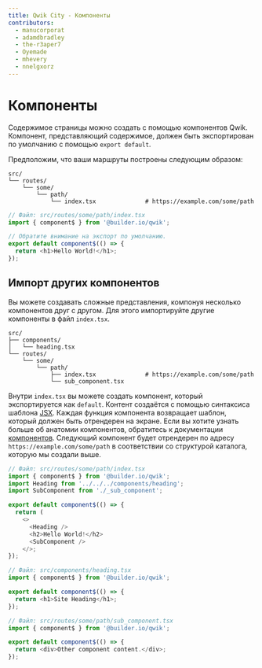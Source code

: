 ```yaml
---
title: Qwik City - Компоненты
contributors:
  - manucorporat
  - adamdbradley
  - the-r3aper7
  - Oyemade
  - mhevery
  - nnelgxorz
---
```


# Компоненты

Содержимое страницы можно создать с помощью компонентов Qwik. Компонент, представляющий содержимое, должен быть экспортирован по умолчанию с помощью `export default`.

Предположим, что ваши маршруты построены следующим образом:

```
src/
└── routes/
    └── some/
        └── path/
            └── index.tsx              # https://example.com/some/path
```

```typescript
// Файл: src/routes/some/path/index.tsx
import { component$ } from '@builder.io/qwik';

// Обратите внимание на экспорт по умолчанию.
export default component$(() => {
  return <h1>Hello World!</h1>;
});
```

## Импорт других компонентов

Вы можете создавать сложные представления, компонуя несколько компонентов друг с другом. Для этого импортируйте другие компоненты в файл `index.tsx`.

```
src/
├── components/
│   └── heading.tsx
└── routes/
    └── some/
        └── path/
            ├── index.tsx              # https://example.com/some/path
            └── sub_component.tsx
```

Внутри `index.tsx` вы можете создать компонент, который экспортируется как `default`. Контент создаётся с помощью синтаксиса шаблона [JSX](https://reactjs.org/docs/introducing-jsx.html). Каждая функция компонента возвращает шаблон, который должен быть отрендерен на экране. Если вы хотите узнать больше об анатомии компонентов, обратитесь к документации [компонентов](../../../docs/components/overview/index.mdx).
Следующий компонент будет отрендерен по адресу `https://example.com/some/path` в соответствии со структурой каталога, которую мы создали выше.

```typescript
// Файл: src/routes/some/path/index.tsx
import { component$ } from '@builder.io/qwik';
import Heading from '../../../components/heading';
import SubComponent from './_sub_component';

export default component$(() => {
  return (
    <>
      <Heading />
      <h2>Hello World!</h2>
      <SubComponent />
    </>;
});
```

```typescript
// Файл: src/components/heading.tsx
import { component$ } from '@builder.io/qwik';

export default component$(() => {
  return <h1>Site Heading</h1>;
});
```

```typescript
// Файл: src/routes/some/path/sub_component.tsx
import { component$ } from '@builder.io/qwik';

export default component$(() => {
  return <div>Other component content.</div>;
});
```
